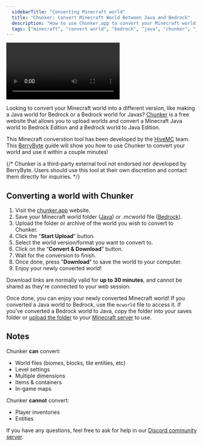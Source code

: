 ---
  sidebarTitle: "Converting Minecraft world"
  title: "Chunker: Convert Minecraft World Between Java and Bedrock"
  description: "How to use Chunker.app to convert your Minecraft world between Java and Bedrock."
  tags: ["minecraft", "convert world", "bedrock", "java", "chunker", "java to bedrock", "bedrock to java", "world converter"]
---

<Frame>
<video
  controls
  autoPlay
  mute
  loop
  className="w-full aspect-video"
  src="https://cdn.discordapp.com/attachments/839745287198998558/1140325378704015420/Screen_Recording_2023-08-13_at_9.39.02_AM.mp4"
></video>
</Frame>

Looking to convert your Minecraft world into a different version, like making a Java world for Bedrock or a Bedrock world for Javas? [Chunker](https://chunker.app/) is a free website that allows you to upload worlds and convert a Minecraft Java world to Bedrock Edition and a Bedrock world to Java Edition.

This Minecraft converstion tool has been developed by the [HiveMC](https://playhive.com) team. This [BerryByte](https://berrybyte.net/minecraft) guide will show you how to use Chunker to convert your world and use it within a couple minutes!

{/* <Info>Chunker is a third-party external tool not endorsed nor developed by BerryByte. Users should use this tool at their own discretion and contact them directly for inquiries.</Info> */}

## Converting a world with Chunker

  1. Visit the [chunker.app](https://chunker.app/) website.
  2. Save your Minecraft world folder ([Java](https://minecraft.fandom.com/wiki/Java_Edition)) or .mcworld file ([Bedrock](https://minecraft.fandom.com/wiki/Bedrock_Edition)).
  3. Upload the folder or archive of the world you wish to convert to Chunker.
  4. Click the "**Start Upload**" button.
  4. Select the world version/format you want to convert to.
  5. Click on the “**Convert & Download**” button.
  6. Wait for the conversion to finish.
  7. Once done, press "**Download**" to save the world to your computer.
  8. Enjoy your newly converted world!

  Download links are normally valid for **up to 30 minutes**, and cannot be shared as they're connected to your web session.

Once done, you can enjoy your newly converted Minecraft world! If you converted a Java world to Bedrock, use the `mcworld` file to access it. If you've converted a Bedrock world to Java, copy the folder into your saves folder or [upload the folder](../../lime/importing-files/) to your [Minecraft server](https://berrybyte.net/minecraft) to use.

## Notes

Chunker **can** convert:

- World files (biomes, blocks, tile entities, etc)
- Level settings
- Multiple dimensions
- Items & containers
- In-game maps

Chunker **cannot** convert:

- Player inventories
- Entities

If you have any questions, feel free to ask for help in our [Discord community server](https://berrybyte.net/discord).